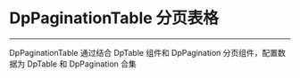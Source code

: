 
# DpPaginationTable 分页表格
---
DpPaginationTable 通过结合 DpTable 组件和 DpPagination 分页组件，配置数据为 DpTable 和 DpPagination 合集

### 


<ArgsTable story={PRIMARY_STORY}/>